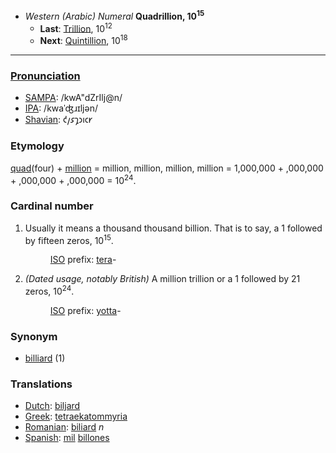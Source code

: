 *''Western (Arabic) Numeral'' '''Quadrillion, 10<sup>15</sup>'''
**'''Last''': [[Trillion]], 10<sup>12</sup>
**'''Next''': [[Quintillion]], 10<sup>18</sup>

----

===[[Pronunciation Key|Pronunciation]]===
*[[w:SAMPA|SAMPA]]: /kwA"dZrIlj@n/
*[[International Phonetic Alphabet|IPA]]: /kwaˈʤɹɪljən/
*[[w:Image:Shavian alphabet|Shavian]]: &#x10452;&#x10462;&#x1046d;&#x10461;&#x1046e;&#x10466;&#x10464;&#x1047e;

===Etymology===
[[quad]](four) + [[million]] = million, million, million, million = 1,000,000 + ,000,000 + ,000,000 + ,000,000 = 10<sup>24</sup>.

===Cardinal number===
#Usually it means a thousand thousand billion. That is to say, a 1 followed by fifteen zeros, 10<sup>15</sup>.
#:[[w:International Organization for Standardization|ISO]] prefix: [[tera]]-
#''(Dated usage, notably British)'' A million trillion or a 1 followed by 21 zeros, 10<sup>24</sup>.
#:[[w:International Organization for Standardization|ISO]] prefix: [[yotta]]-

===Synonym===
*[[billiard]] (1)

===Translations===
*[[Dutch]]: [[biljard]]
*[[Greek]]: [[tetraekatommyria]]
*[[Romanian]]: [[biliard]] ''n''
*[[Spanish]]: [[mil]] [[billón|billones]]